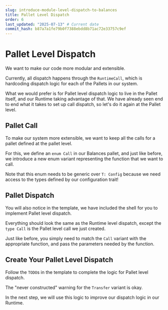 ```yaml
---
slug: introduce-module-level-dispatch-to-balances
title: Pallet Level Dispatch
order: 6
last_updated: "2025-07-13" # Current date
commit_hash: b87a7a1fe79b0f7388ebdd8b71ac72e33757c9ef
---
```


# Pallet Level Dispatch

We want to make our code more modular and extensible.

Currently, all dispatch happens through the `RuntimeCall`, which is hardcoding dispatch logic for each of the Pallets in our system.

What we would prefer is for Pallet level dispatch logic to live in the Pallet itself, and our Runtime taking advantage of that. We have already seen end to end what it takes to set up call dispatch, so let's do it again at the Pallet level.

## Pallet Call

To make our system more extensible, we want to keep all the calls for a pallet defined at the pallet level.

For this, we define an `enum Call` in our Balances pallet, and just like before, we introduce a new enum variant representing the function that we want to call.

Note that this enum needs to be generic over `T: Config` because we need access to the types defined by our configuration trait!

## Pallet Dispatch

You will also notice in the template, we have included the shell for you to implement Pallet level dispatch.

Everything should look the same as the Runtime level dispatch, except the `type Call` is the Pallet level call we just created.

Just like before, you simply need to match the `Call` variant with the appropriate function, and pass the parameters needed by the function.

## Create Your Pallet Level Dispatch

Follow the `TODO`s in the template to complete the logic for Pallet level dispatch.

The "never constructed" warning for the `Transfer` variant is okay.

In the next step, we will use this logic to improve our dispatch logic in our Runtime.
